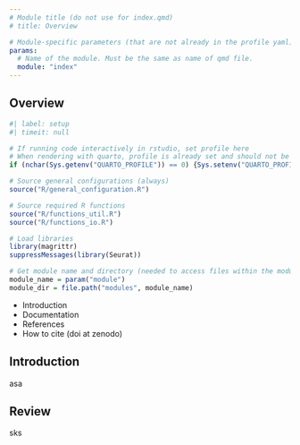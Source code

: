 ```yaml
---
# Module title (do not use for index.qmd)
# title: Overview

# Module-specific parameters (that are not already in the profile yaml)
params:
  # Name of the module. Must be the same as name of qmd file.
  module: "index"
---
```


## Overview {.unnumbered}

```r
#| label: setup
#| timeit: null

# If running code interactively in rstudio, set profile here
# When rendering with quarto, profile is already set and should not be overwritten
if (nchar(Sys.getenv("QUARTO_PROFILE")) == 0) {Sys.setenv("QUARTO_PROFILE" = "default")}

# Source general configurations (always)
source("R/general_configuration.R")

# Source required R functions
source("R/functions_util.R")
source("R/functions_io.R")

# Load libraries
library(magrittr)
suppressMessages(library(Seurat))

# Get module name and directory (needed to access files within the module directory)
module_name = param("module")
module_dir = file.path("modules", module_name)
```

-   Introduction
-   Documentation
-   References
-   How to cite (doi at zenodo)

## Introduction {.unnumbered}

asa


## Review {.unnumbered}

sks

